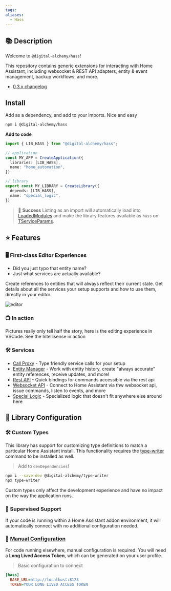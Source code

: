 ```yaml
---
tags:
aliases:
  - Hass
---
```


## 📚 Description

Welcome to `@digital-alchemy/hass`!

This repository contains generic extensions for interacting with Home Assistant, including websocket & REST API adapters, entity & event management, backup workflows, and more.

- [0.3.x changelog](/home-automation/hass/changelog/0.3.x)
## Install

Add as a dependency, and add to your imports. Nice and easy
```bash
npm i @digital-alchemy/hass
```
**Add to code**
```typescript
import { LIB_HASS } from "@digital-alchemy/hass";

// application
const MY_APP = CreateApplication({
  libraries: [LIB_HASS],
  name: "home_automation",
})

// library
export const MY_LIBRARY = CreateLibrary({
  depends: [LIB_HASS],
  name: "special_logic",
})
```

> 🎉 **Success**
> Listing as an import will automatically load into [LoadedModules](/core/exports/LoadedModules) and make the library features available as `hass` on [TServiceParams](/core/exports/TServiceParams).

## ⭐ Features
### 🖥 First-class Editor Experiences

- Did you just typo that entity name?
- Just what services are actually available?

Create references to entities that will always reflect their current state. Get details about all the services your setup supports and how to use them, directly in your editor.

![editor](/img/editor.png)

### 📺 In action

Pictures really only tell half the story, here is the editing experience in VSCode. See the Intellisense in action

<ReactPlayer playing controls url='/intro.mp4' />

### 🛠 Services

- [Call Proxy](/home-automation/hass/call-proxy) - Type friendly service calls for your setup
- [Entity Manager](/home-automation/hass/entity-manager) - Work with entity history, create "always accurate" entity references, receive updates, and more!
- [Rest API](/home-automation/hass/rest-api) - Quick bindings for commands accessible via the rest api
- [Websocket API](/home-automation/hass/websocket-api) - Connect to Home Assistant via thw websocket api, issue commands, listen to events, and more
- [Special Logic](/home-automation/hass/special-logic) - Specialized logic that doesn't fit anywhere else around here

## 📒 Library Configuration
### 🛠 Custom Types

This library has support for customizing type definitions to match a particular Home Assistant install. This functionality requires the [type-writer](https://github.com/Digital-Alchemy-TS/type-writer) command to be installed as well.

>
> Add to `devDependencies`!
```bash
npm i --save-dev @digital-alchemy/type-writer
npx type-writer
```
Custom types only affect the development experience and have no impact on the way the application runs.

### 🤖 Supervised Support

If your code is running within a Home Assistant addon environment, it will automatically connect with no additional configuration needed.

### 🔧 [Manual Configuration](/core/configuration)

For code running elsewhere, manual configuration is required. You will need a **Long Lived Access Token**, which can be generated on your user profile.

> Basic configuration to connect
```ini
[hass]
  BASE_URL=http://localhost:8123
  TOKEN=YOUR LONG LIVED ACCESS TOKEN
```

